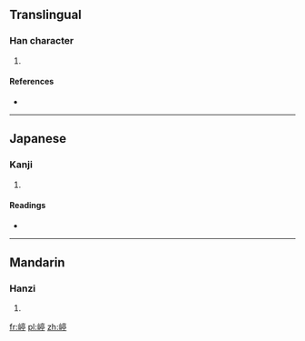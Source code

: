 ==Translingual==

===Han character===
{{Han char|rn=46|rad=山|as=09|sn=12|four=2072<sub>1</sub>|canj=山卜口弓 (UYRN)}}

# {{defn|Han|sort=山09}}

====References====
* {{Han ref|kx=0316.130|dkj=08276|dj=0616.360|hdz=10788.130|uh=5D49|ud=23881|bh=D8EB|bd=55531}}

----

==Japanese==

===Kanji===
{{ja-kanji|grade=|rs=山09}}

# {{defn|lang=ja|sort=山09}}

====Readings====
* {{ja-readings|on=[[てい]] (tei), [[ちゃう]] (chau)|kun=}}

----

==Mandarin==

===Hanzi===
{{cmn-hanzi|pin=[[tíng]] ([[ting2]])|wg=t'ing<sup>2</sup>}}

# {{defn|lang=cmn|sort=山09}}

[[fr:嵉]]
[[pl:嵉]]
[[zh:嵉]]